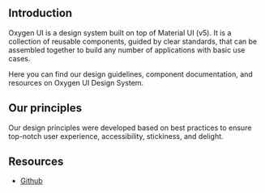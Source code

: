 
<Meta title={StoryConfig.Welcome.hierarchy} />

<Jumbotron />

## Introduction

Oxygen UI is a design system built on top of Material UI (v5). 
It is a collection of reusable components, guided by clear standards, that can be assembled together to build any number of applications with basic use cases.

Here you can find our design guidelines, component documentation, and resources on Oxygen UI Design System.

## Our principles

Our design principles were developed based on best practices to ensure top-notch user experience, accessibility, stickiness, and
delight.

## Resources

- [Github](https://github.com/wso2/oxygen-ui)

<!---
TODO: Add links to resources
E.g. - [Figma](https://www.figma.com/file/zzssmDw1J9Oxc32UxrXTn7/Asgardeo-Design-System)
-->


